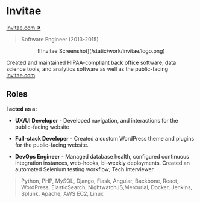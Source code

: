 # Invitae

<Thick>[invitae.com ↗](https://invitae.com/)</Thick>

> Software Engineer (2013-2015)

<Center className="max-w-lg my-8 mx-auto">
	![Invitae Screenshot](/static/work/invitae/logo.png)
</Center>

Created and maintained HIPAA-compliant back office software, data science tools, and analytics software as well as the public-facing [invitae.com](https://invitae.com/).

## Roles

**I acted as a:**

- **UX/UI Developer** - Developed navigation, and interactions for the public-facing website

- **Full-stack Developer** - Created a custom WordPress theme and plugins for the public-facing website.

- **DevOps Engineer** - Managed database health, configured continuous integration instances, web-hooks, bi-weekly deployments. Created an automated Selenium testing workflow; Tech Interviewer.

> Python, PHP, MySQL, Django, Flask, Angular, Backbone, React, WordPress, ElasticSearch, NightwatchJS,Mercurial, Docker, Jenkins, Splunk, Apache, AWS EC2, Linux
